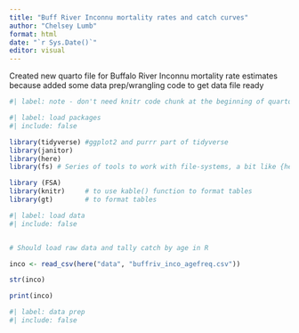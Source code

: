 ```yaml
---
title: "Buff River Inconnu mortality rates and catch curves"
author: "Chelsey Lumb"
format: html
date: "`r Sys.Date()`"
editor: visual
---
```


Created new quarto file for Buffalo River Inconnu mortality rate estimates because added some data prep/wrangling code to get data file ready

```r
#| label: note - don't need knitr code chunk at the beginning of quarto file to be able to render 
```


```r
#| label: load packages
#| include: false

library(tidyverse) #ggplot2 and purrr part of tidyverse
library(janitor)
library(here)
library(fs) # Series of tools to work with file-systems, a bit like {here}

library (FSA)
library(knitr)     # to use kable() function to format tables
library(gt)        # to format tables
```


```r
#| label: load data
#| include: false


# Should load raw data and tally catch by age in R

inco <- read_csv(here("data", "buffriv_inco_agefreq.csv"))

str(inco)

print(inco)
```


```r
#| label: data prep
#| include: false



```

